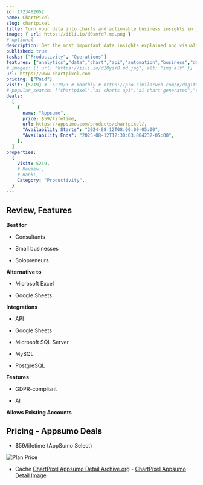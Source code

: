 ```yaml
---
id: 1723482052
name: ChartPixel
slug: chartpixel
title: Turn your data into charts and actionable business insights in just seconds
image: { url: https://iili.io/d0smfd7.md.png }
# optional
description: Get the most important data insights explained and visualizedForecast relevant business insights and ensure statistical significance to make better decisions with no learning curve
published: true
tasks: ["Productivity", "Operations"]
features: ["analytics","data","chart","api","automation","business","dashboard"]
# images: [{ url: "https://iili.io/dI8yiYB.md.jpg", alt: "img alt" }]
url: https://www.chartpixel.com
pricing: ["Paid"]
visit: [5219] #  5219/3 # monthly # https://pro.similarweb.com/#/digitalsuite/websiteanalysis/home
# popular_search: ["chartpixel","ai charts api","ai chart generated","chartopia api","how to create chart boards with ai"]
deals:
  [
    {
      name: "Appsumo",
      price: $59/lifetime,
      url: https://appsumo.com/products/chartpixel/,
      "Availability Starts": "2024-08-12T08:00:00-05:00",
      "Availability Ends": "2025-08-12T12:30:03.804232-05:00",
    },
  ]
properties:
  {
    Visit: 5219,
    # Review:,
    # Rank:,
    Category: "Productivity",
  }
---
```


## Review, Features

 

**Best for**

- Consultants

- Small businesses

- Solopreneurs

**Alternative to**

- Microsoft Excel

- Google Sheets

**Integrations**

- API

- Google Sheets

- Microsoft SQL Server

- MySQL

- PostgreSQL

**Features**

- GDPR-compliant

- AI

**Allows Existing Accounts**

## Pricing - Appsumo Deals

- $59/lifetime (AppSumo Select)

<Img src="https://iili.io/d0QFzV1.png" alt="Plan Price" />

- Cache [ChartPixel Appsumo Detail Archive.org](https://web.archive.org/web/*/https://appsumo.com/products/chartpixel/) - [ChartPixel Appsumo Detail Image](https://iili.io/d0QKJbp.png)
